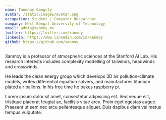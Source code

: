 ```yaml
---
name: Tanmnoy Ganguly
avatar: /static/images/avatar.png
occupation: Student / Computer Researcher
company: West Bengal University of Technology
email: admin@xanmoy.me
twitter: https://twitter.com/xanmoy
linkedin: https://www.linkedin.com/in/xanmoy
github: https://github.com/xanmoy
---
```


Xanmoy is a professor of atmospheric sciences at the Stanford AI Lab. His research interests includes complexity modelling of tailwinds, headwinds and crosswinds.

He leads the clean energy group which develops 3D air pollution-climate models, writes differential equation solvers, and manufactures titanium plated air ballons. In his free time he bakes raspberry pi.

Lorem ipsum dolor sit amet, consectetur adipiscing elit. Sed neque elit, tristique placerat feugiat ac, facilisis vitae arcu. Proin eget egestas augue. Praesent ut sem nec arcu pellentesque aliquet. Duis dapibus diam vel metus tempus vulputate.
